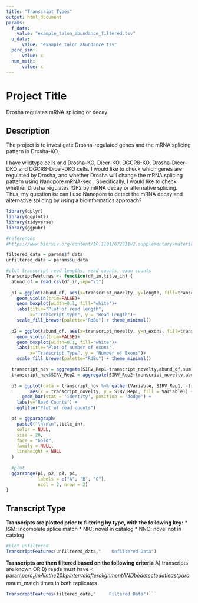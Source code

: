 ```yaml
---
title: "Transcript Types"
output: html_document
params:
  f_data: 
    value: "example_talon_abundance_filtered.tsv"
  u_data: 
      value: "example_talon_abundance.tsv"
  perc_sim:
      value: x
  num_math:
      value: x
---
```


# Project Title
Drosha regulates mRNA splicing or decay

## Description
The project is to investigate Drosha-regulated genes and the mRNA splicing pattern in Drosha-KO.

I have wildtype cells and Drosha-KO, Dicer-KO, DGCR8-KO, Drosha-Dicer-DKO and DGCR8-Dicer-DKO cells. I would like to check which genes are regulated by Drosha, and whether Drosha will change the mRNA splicing pattern using Nanopore mRNA-seq .
Specifically, I would like to check whether Drosha regulates IGF2 by mRNA decay or alternative splicing. Thus, my question is: can I use Nanopore to detect the mRNA decay and alternative splicing by using a bioinformatics approach?

```r
library(dplyr)
library(ggplot2)
library(tidyverse)
library(ggpubr)

#references
#https://www.biorxiv.org/content/10.1101/672931v2.supplementary-material
```

```r
filtered_data = params$f_data
unfiltered_data = params$u_data
```

```r
#plot transcript read lengths, read counts, exon counts
TranscriptFeatures <- function(df_in,title_in) {
  abund_df = read.csv(df_in,sep="\t")
  
  p1 = ggplot(abund_df, aes(x=transcript_novelty, y=length, fill=transcript_novelty)) + 
    geom_violin(trim=FALSE)+
    geom_boxplot(width=0.1, fill="white")+
    labs(title="Plot of read length",
         x="Transcript type", y = "Read Length")+
    scale_fill_brewer(palette="RdBu") + theme_minimal()
  
  p2 = ggplot(abund_df, aes(x=transcript_novelty, y=n_exons, fill=transcript_novelty)) + 
    geom_violin(trim=FALSE)+
    geom_boxplot(width=0.1, fill="white")+
    labs(title="Plot of number of exons",
         x="Transcript Type", y = "Number of Exons")+
    scale_fill_brewer(palette="RdBu") + theme_minimal()

  transcript_nov = aggregate(SIRV_Rep1~transcript_novelty,abund_df,sum)
  transcript_nov$SIRV_Rep2 = aggregate(SIRV_Rep2~transcript_novelty,abund_df,sum)$SIRV_Rep2
  
  p3 = ggplot(data = transcript_nov %>% gather(Variable, SIRV_Rep1, -transcript_novelty), 
         aes(x = transcript_novelty, y = SIRV_Rep1, fill = Variable)) + 
      geom_bar(stat = 'identity', position = 'dodge') + 
    labs(y="Read Counts") + 
    ggtitle("Plot of read counts")

  p4 = ggparagraph(
    paste0("\n\n\n",title_in),
    color = NULL,
    size = 20,
    face = "bold",
    family = NULL,
    lineheight = NULL
  )
  
  #plot
  ggarrange(p1, p2, p3, p4,
            labels = c("A", "B", "C"),
            ncol = 2, nrow = 2)
} 
```

## Transcript Type
**Transcripts are plotted prior to filtering by type, with the following key:**
* ISM: incomplete splice match
* NIC: novel in catalog
* NNC: novel not in catalog
```r
#plot unfiltered
TranscriptFeatures(unfiltered_data,"    Unfiltered Data")
```

**Transcripts are then filtered based on the following criteria**
A) transcripts are known OR
B) reads must have < param$perc_sim A in the 20bp interval after alignment AND 
be detected at least param$num_match times in both replicates
```r
TranscriptFeatures(filtered_data,"     Filtered Data")```
```
